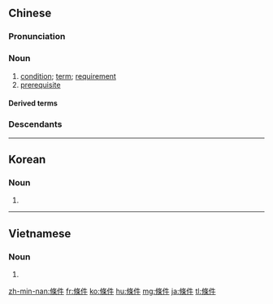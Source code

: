 {{also|条件}}
==Chinese==
{{zh-forms|s=条件}}

===Pronunciation===
{{zh-pron
|m=tiáojiàn
|c=tiu4 gin6-2
|h=pfs=thiàu-khien
|md=dèu-iông
|mn=qz:tiâu-kiǎⁿ/tw,xm,zz:tiâu-kiāⁿ
|w=3diau jji
|ma=y
|cat=n
}}

===Noun===
{{zh-noun}}

# [[condition]]; [[term]]; [[requirement]]
# [[prerequisite]]

====Derived terms====
{{zh-der|工作條件|條件反射|無條件|物質條件}}

===Descendants===
{{CJKV||s=条件|じょうけん|조건|điều kiện}}

----

==Korean==
{{ko-hanjatab}}

===Noun===
{{ko-noun|hj|rv=|hangeul=조건}}

# {{hanja form of|조건|[[condition]]}}
----
==Vietnamese==
{{vi-hantutab}}

===Noun===
{{vi-hantu|pos=noun}}

# {{han tu form of|điều kiện|condition}}

[[zh-min-nan:條件]]
[[fr:條件]]
[[ko:條件]]
[[hu:條件]]
[[mg:條件]]
[[ja:條件]]
[[tl:條件]]